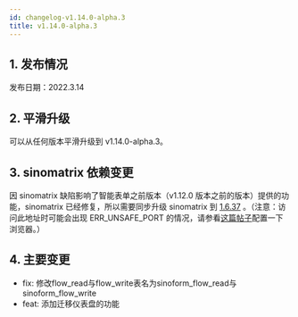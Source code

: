 ```yaml
---
id: changelog-v1.14.0-alpha.3
title: v1.14.0-alpha.3
---
```



## 1. 发布情况

发布日期：2022.3.14

<BundleList
  version="1.14.0-alpha.3"
  frontend="1.14.0-alpha.2"
  backend="1.14.0-alpha.3"
  font="1.13.0"
/>

## 2. 平滑升级

可以从任何版本平滑升级到 v1.14.0-alpha.3。

## 3. sinomatrix 依赖变更

因 sinomatrix 缺陷影响了智能表单之前版本（v1.12.0 版本之前的版本）提供的功能，sinomatrix 已经修复，所以需要同步升级 sinomatrix 到 [1.6.37](http://47.93.34.153:10080/sino-matrix/sino-matrix/blob/master/CHANGELOG.md) 。（注意：访问此地址时可能会出现 ERR_UNSAFE_PORT 的情况，请参看[这篇帖子](https://blog.csdn.net/kjcxmx/article/details/118122483)配置一下浏览器。）

## 4. 主要变更

- fix: 修改flow_read与flow_write表名为sinoform_flow_read与sinoform_flow_write
- feat: 添加迁移仪表盘的功能